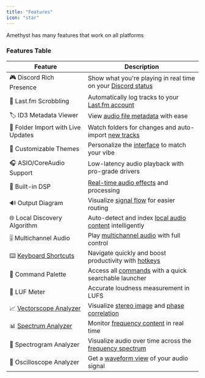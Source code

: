 ```yaml
---
title: "Features"
icon: "star"
---
```


Amethyst has many features that work on all platforms

### Features Table

| **Feature**                                                       | **Description**                                               |
| ----------------------------------------------------------------- | ------------------------------------------------------------- |
| 🎮 Discord Rich Presence                                         | Show what you're playing in real time on your [Discord status](https://support.discord.com/hc/en-us/articles/360040816151-Rich-Presence) |
| 🎵 Last.fm Scrobbling                                            | Automatically log tracks to your [Last.fm account](https://www.last.fm/about/trackmymusic) |
| 🏷️ ID3 Metadata Viewer                                           | View [audio file metadata](https://en.wikipedia.org/wiki/ID3) with ease |
| 📂 Folder Import with Live Updates                               | Watch folders for changes and auto-import [new tracks](https://en.wikipedia.org/wiki/Directory_monitoring) |
| 🎨 Customizable Themes                                           | Personalize the [interface](https://en.wikipedia.org/wiki/Graphical_user_interface) to match your vibe |
| 🎧 ASIO/CoreAudio Support                                        | Low-latency audio playback with pro-grade drivers |
| 🧠 Built-in DSP                                                  | [Real-time audio effects](https://en.wikipedia.org/wiki/Digital_signal_processing) and processing |
| 🔊 Output Diagram                                                | Visualize [signal flow](https://en.wikipedia.org/wiki/Audio_signal_flow) for easier routing |
| 🌐 Local Discovery Algorithm                                     | Auto-detect and index [local audio content](https://en.wikipedia.org/wiki/Content-based_audio_retrieval) intelligently |
| 🎚️ Multichannel Audio                                            | Play [multichannel audio](https://en.wikipedia.org/wiki/Multichannel_audio) with full control |
| ⌨️ [Keyboard Shortcuts](/user-manual/keyboard-shortcuts)         | Navigate quickly and boost productivity with [hotkeys](https://en.wikipedia.org/wiki/Keyboard_shortcut) |
| 🧭 Command Palette                                               | Access all [commands](https://code.visualstudio.com/docs/getstarted/userinterface#_command-palette) with a quick searchable launcher |
| 📏 LUF Meter                                                     | Accurate loudness measurement in LUFS |
| 📈 [Vectorscope Analyzer](/user-manual/visuals/vectorscope)      | Visualize [stereo image](https://en.wikipedia.org/wiki/Stereophonic_sound) and [phase correlation](https://en.wikipedia.org/wiki/Phase_correlation) |
| 📊 [Spectrum Analyzer](/user-manual/visuals/spectrum-analyzer)   | Monitor [frequency content](https://en.wikipedia.org/wiki/Spectrum_analyzer) in real time |
| 🌈 Spectrogram Analyzer                                          | Visualize audio over time across the [frequency spectrum](https://en.wikipedia.org/wiki/Spectrogram) |
| 🔄 Oscilloscope Analyzer                                         | Get a [waveform view](https://en.wikipedia.org/wiki/Oscilloscope) of your audio signal |
